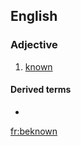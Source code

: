 ==English==

===Adjective===
{{en-adj}}

# {{lb|en|obsolete}} [[known]]

====Derived terms====
* {{l|en|unbeknown}}

[[fr:beknown]]
